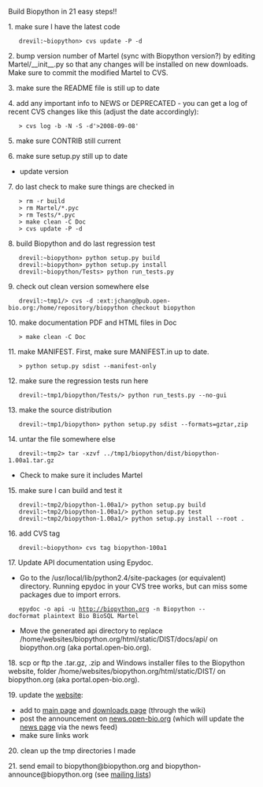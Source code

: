 Build Biopython in 21 easy steps!!

1. make sure I have the latest code
    drevil:~biopython> cvs update -P -d 

2. bump version number of Martel (sync with Biopython version?) by editing Martel/__init__.py so that any changes will be installed on new downloads. Make sure to commit the modified Martel to CVS.

3. make sure the README file is still up to date

4. add any important info to NEWS or DEPRECATED - you can get a log of recent CVS changes like this (adjust the date accordingly):
    > cvs log -b -N -S -d'>2008-09-08'

5. make sure CONTRIB still current

6. make sure setup.py still up to date
* update version

7. do last check to make sure things are checked in
    > rm -r build
    > rm Martel/*.pyc
    > rm Tests/*.pyc
    > make clean -C Doc
    > cvs update -P -d 

8. build Biopython and do last regression test
    drevil:~biopython> python setup.py build 
    drevil:~biopython> python setup.py install 
    drevil:~biopython/Tests> python run_tests.py

9. check out clean version somewhere else
    drevil:~tmp1/> cvs -d :ext:jchang@pub.open-bio.org:/home/repository/biopython checkout biopython 

10. make documentation PDF and HTML files in Doc
    > make clean -C Doc

11. make MANIFEST. First, make sure MANIFEST.in up to date.
    > python setup.py sdist --manifest-only 

12. make sure the regression tests run here
    drevil:~tmp1/biopython/Tests/> python run_tests.py --no-gui 

13. make the source distribution
    drevil:~tmp1/biopython> python setup.py sdist --formats=gztar,zip 

14. untar the file somewhere else
    drevil:~tmp2> tar -xzvf ../tmp1/biopython/dist/biopython-1.00a1.tar.gz
* Check to make sure it includes Martel 

15. make sure I can build and test it
    drevil:~tmp2/biopython-1.00a1/> python setup.py build
    drevil:~tmp2/biopython-1.00a1/> python setup.py test
    drevil:~tmp2/biopython-1.00a1/> python setup.py install --root . 

16. add CVS tag
    drevil:~biopython> cvs tag biopython-100a1 

17. Update API documentation using Epydoc.
* Go to the /usr/local/lib/python2.4/site-packages (or equivalent) directory. Running epydoc in your CVS tree works, but can miss some packages due to import errors.
    epydoc -o api -u http://biopython.org -n Biopython --docformat plaintext Bio BioSQL Martel
* Move the generated api directory to replace /home/websites/biopython.org/html/static/DIST/docs/api/ on biopython.org (aka portal.open-bio.org).

18. scp or ftp the .tar.gz, .zip and Windows installer files to the Biopython website, folder /home/websites/biopython.org/html/static/DIST/ on biopython.org (aka portal.open-bio.org).

19. update the [[website]]:
* add to [[Main_Page|main page]] and [[Download|downloads page]] (through the wiki)
* post the announcement on [http://news.open-bio.org news.open-bio.org] (which will update the [[News|news page]] via the news feed)
* make sure links work 

20. clean up the tmp directories I made

21. send email to biopython@biopython.org and biopython-announce@biopython.org (see [[Mailing_lists|mailing lists]])